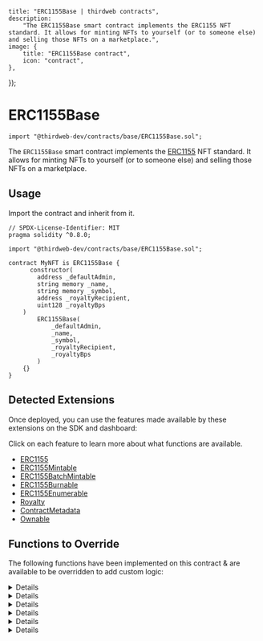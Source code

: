
	title: "ERC1155Base | thirdweb contracts",
	description:
		"The ERC1155Base smart contract implements the ERC1155 NFT standard. It allows for minting NFTs to yourself (or to someone else) and selling those NFTs on a marketplace.",
	image: {
		title: "ERC1155Base contract",
		icon: "contract",
	},
});

# ERC1155Base

```solidity
import "@thirdweb-dev/contracts/base/ERC1155Base.sol";
```

The `ERC1155Base` smart contract implements the [ERC1155](https://eips.ethereum.org/EIPS/eip-1155) NFT standard.
It allows for minting NFTs to yourself (or to someone else) and selling those NFTs on a marketplace.

<GithubButtonLink href="https://github.com/thirdweb-dev/contracts/blob/main/contracts/base/ERC1155Base.sol" />

## Usage

Import the contract and inherit from it.

```solidity
// SPDX-License-Identifier: MIT
pragma solidity ^0.8.0;

import "@thirdweb-dev/contracts/base/ERC1155Base.sol";

contract MyNFT is ERC1155Base {
	  constructor(
        address _defaultAdmin,
        string memory _name,
        string memory _symbol,
        address _royaltyRecipient,
        uint128 _royaltyBps
    )
        ERC1155Base(
            _defaultAdmin,
            _name,
            _symbol,
            _royaltyRecipient,
            _royaltyBps
        )
    {}
}
```

## Detected Extensions

Once deployed, you can use the features made available by these extensions on the SDK and dashboard:

Click on each feature to learn more about what functions are available.

- [ERC1155](/contracts/build/extensions/erc-1155/ERC1155)
- [ERC1155Mintable](/contracts/build/extensions/erc-1155/ERC1155Mintable)
- [ERC1155BatchMintable](/contracts/build/extensions/erc-1155/ERC1155BatchMintable)
- [ERC1155Burnable](/contracts/build/extensions/erc-1155/ERC1155Burnable)
- [ERC1155Enumerable](/contracts/build/extensions/erc-1155/ERC1155Enumerable)
- [Royalty](/contracts/build/extensions/general/Royalty)
- [ContractMetadata](/contracts/build/extensions/general/ContractMetadata)
- [Ownable](/contracts/build/extensions/general/Ownable)

## Functions to Override

The following functions have been implemented on this contract & are available to be overridden to add custom logic:

<Details id="uri" summary="uri">

```solidity
/// @notice Returns the metadata URI for the given tokenId.
function uri(uint256 _tokenId) public view virtual override returns (string memory) {
    string memory uriForToken = _uri[_tokenId];
    if (bytes(uriForToken).length > 0) {
        return uriForToken;
    }

    string memory batchUri = _getBaseURI(_tokenId);
    return string(abi.encodePacked(batchUri, _tokenId.toString()));
}
```

</Details>

<Details id="mintTo" summary="mintTo">

```solidity
/**
    *  @notice          Lets an authorized address mint NFTs to a recipient.
    *  @dev             - The logic in the `_canMint` function determines whether the caller is authorized to mint NFTs.
    *                   - If `_tokenId == type(uint256).max` a new NFT at tokenId `nextTokenIdToMint` is minted. If the given
    *                     `tokenId < nextTokenIdToMint`, then additional supply of an existing NFT is being minted.
    *
    *  @param _to       The recipient of the NFTs to mint.
    *  @param _tokenId  The tokenId of the NFT to mint.
    *  @param _tokenURI The full metadata URI for the NFTs minted (if a new NFT is being minted).
    *  @param _amount   The amount of the same NFT to mint.
    */
function mintTo(
    address _to,
    uint256 _tokenId,
    string memory _tokenURI,
    uint256 _amount
) public virtual {
    require(_canMint(), "Not authorized to mint.");

    uint256 tokenIdToMint;
    uint256 nextIdToMint = nextTokenIdToMint();

    if (_tokenId == type(uint256).max) {
        tokenIdToMint = nextIdToMint;
        nextTokenIdToMint_ += 1;
        _setTokenURI(nextIdToMint, _tokenURI);
    } else {
        require(_tokenId < nextIdToMint, "invalid id");
        tokenIdToMint = _tokenId;
    }

    _mint(_to, tokenIdToMint, _amount, "");
}
```

</Details>

<Details id="batchMintTo" summary="batchMintTo">

```solidity
/**
    *  @notice          Lets an authorized address mint multiple NEW NFTs at once to a recipient.
    *  @dev             The logic in the `_canMint` function determines whether the caller is authorized to mint NFTs.
    *                   If `_tokenIds[i] == type(uint256).max` a new NFT at tokenId `nextTokenIdToMint` is minted. If the given
    *                   `tokenIds[i] < nextTokenIdToMint`, then additional supply of an existing NFT is minted.
    *                   The metadata for each new NFT is stored at `baseURI/{tokenID of NFT}`
    *
    *  @param _to       The recipient of the NFT to mint.
    *  @param _tokenIds The tokenIds of the NFTs to mint.
    *  @param _amounts  The amounts of each NFT to mint.
    *  @param _baseURI  The baseURI for the `n` number of NFTs minted. The metadata for each NFT is `baseURI/tokenId`
    */
function batchMintTo(
    address _to,
    uint256[] memory _tokenIds,
    uint256[] memory _amounts,
    string memory _baseURI
) public virtual {
    require(_canMint(), "Not authorized to mint.");
    require(_amounts.length > 0, "Minting zero tokens.");
    require(_tokenIds.length == _amounts.length, "Length mismatch.");

    uint256 nextIdToMint = nextTokenIdToMint();
    uint256 startNextIdToMint = nextIdToMint;

    uint256 numOfNewNFTs;

    for (uint256 i = 0; i < _tokenIds.length; i += 1) {
        if (_tokenIds[i] == type(uint256).max) {
            _tokenIds[i] = nextIdToMint;

            nextIdToMint += 1;
            numOfNewNFTs += 1;
        } else {
            require(_tokenIds[i] < nextIdToMint, "invalid id");
        }
    }

    if (numOfNewNFTs > 0) {
        _batchMintMetadata(startNextIdToMint, numOfNewNFTs, _baseURI);
    }

    nextTokenIdToMint_ = nextIdToMint;
    _mintBatch(_to, _tokenIds, _amounts, "");

}

```

</Details>

<Details id="burn" summary="burn">

```solidity
/**
    *  @notice         Lets an owner or approved operator burn NFTs of the given tokenId.
    *
    *  @param _owner   The owner of the NFT to burn.
    *  @param _tokenId The tokenId of the NFT to burn.
    *  @param _amount  The amount of the NFT to burn.
    */
function burn(
    address _owner,
    uint256 _tokenId,
    uint256 _amount
) external virtual {
    address caller = msg.sender;

    require(caller == _owner || isApprovedForAll[_owner][caller], "Unapproved caller");
    require(balanceOf[_owner][_tokenId] >= _amount, "Not enough tokens owned");

    _burn(_owner, _tokenId, _amount);
}
```

</Details>

<Details id="burnBatch" summary="burnBatch">

```solidity
/**
    *  @notice         Lets an owner or approved operator burn NFTs of the given tokenIds.
    *
    *  @param _owner    The owner of the NFTs to burn.
    *  @param _tokenIds The tokenIds of the NFTs to burn.
    *  @param _amounts  The amounts of the NFTs to burn.
    */
function burnBatch(
    address _owner,
    uint256[] memory _tokenIds,
    uint256[] memory _amounts
) external virtual {
    address caller = msg.sender;

    require(caller == _owner || isApprovedForAll[_owner][caller], "Unapproved caller");
    require(_tokenIds.length == _amounts.length, "Length mismatch");

    for (uint256 i = 0; i < _tokenIds.length; i += 1) {
        require(balanceOf[_owner][_tokenIds[i]] >= _amounts[i], "Not enough tokens owned");
    }

    _burnBatch(_owner, _tokenIds, _amounts);
}
```

</Details>

<Details id="_beforeTokenTransfer" summary="_beforeTokenTransfer">

```solidity
/// @dev Runs before every token transfer / mint / burn.
function _beforeTokenTransfer(
    address operator,
    address from,
    address to,
    uint256[] memory ids,
    uint256[] memory amounts,
    bytes memory data
) internal virtual override {
    super._beforeTokenTransfer(operator, from, to, ids, amounts, data);

    if (from == address(0)) {
        for (uint256 i = 0; i < ids.length; ++i) {
            totalSupply[ids[i]] += amounts[i];
        }
    }

    if (to == address(0)) {
        for (uint256 i = 0; i < ids.length; ++i) {
            totalSupply[ids[i]] -= amounts[i];
        }
    }
}
```

</Details>
